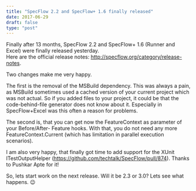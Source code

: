 ```yaml
---
title: "SpecFlow 2.2 and SpecFlow+ 1.6 finally released"
date: 2017-06-29
draft: false
type: "post"
---
```


Finally after 13 months, SpecFlow 2.2 and SpecFlow+ 1.6 (Runner and Excel) were finally released yesterday.   
Here are the official release notes: http://specflow.org/category/release-notes.

Two changes make me very happy.

The first is the removal of the MSBuild dependency. This was always a pain, as MSBuild sometimes used a cached version of your current project which was not actual. So if you added files to your project, it could be that the code-behind-file generator does not know about it.
Especially in SpecFlow+Excel was this often a reason for problems.

The second is, that you can get now the FeatureContext as parameter of your Before/After- Feature hooks. With that, you do not need any more FeatureContext.Current (which has limitation in parallel execution scenarios).

I am also very happy, that finally got time to add support for the XUnit ITestOutputHelper (https://github.com/techtalk/SpecFlow/pull/874). Thanks to Pushkar Apte for it!

So, lets start work on the next release. Will it be 2.3 or 3.0? Lets see what happens. 😉